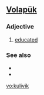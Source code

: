 ==[[Volapük]]==

===Adjective===
{{infl|vo|adjective}}

# [[educated]]

===See also===
*{{l|vo|benodugölik}}
*{{l|vo|benodugoylik}}

[[vo:kulivik]]
